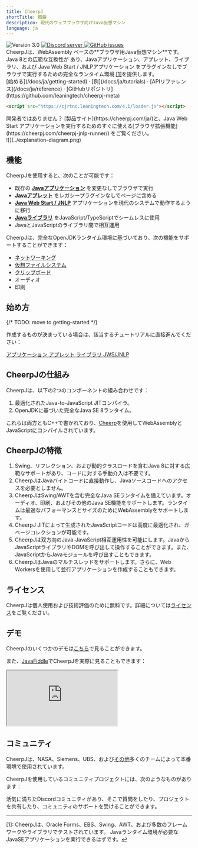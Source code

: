 ```yaml
---
title: CheerpJ
shortTitle: 概要
description: 現代のウェブブラウザ向けJava仮想マシン
language: ja
---
```



<div class="not-prose flex gap-2 mb-2">
	<img
		src="https://img.shields.io/badge/version-3.0-orange"
		alt="Version 3.0"
	/>
	<a href="https://discord.leaningtech.com/">
		<img
			src="https://img.shields.io/discord/988743885121548329?color=%237289DA&logo=discord&logoColor=ffffff"
			alt="Discord server"
		/>
	</a>
	<a href="https://github.com/leaningtech/cheerpj-meta/issues">
		<img
			src="https://img.shields.io/github/issues/leaningtech/cheerpj-meta.svg?logo=github"
			alt="GitHub issues"
		/>
	</a>
</div>

<div class="text-lg">
	CheerpJは、WebAssembly ベースの**ブラウザ用Java仮想マシン**です。Java
	8との広範な互換性が あり、Javaアプリケーション、アプレット、ライブラリ、および
	Java Web Start / JNLPアプリケーション
	をプラグインなしでブラウザで実行するための完全なランタイム環境
	<a href="#footnote" id="ref">[1]</a>を提供します。
</div>

<div class="m-4 flex justify-center">
	[始める](/docs/ja/getting-started) · [例](/docs/ja/tutorials) ·
	[APIリファレンス](/docs/ja/reference) ·
	[GitHubリポジトリ](https://github.com/leaningtech/cheerpj-meta)
</div>

```html
<script src="https://cjrtnc.leaningtech.com/4.1/loader.js"></script>
```

<div class="text-stone-400">
	開発者ではありません？ [製品サイト](https://cheerpj.com/ja/)と、Java Web Start
	アプリケーションを実行するためのすぐに使える[ブラウザ拡張機能](https://cheerpj.com/cheerpj-jnlp-runner/)
	をご覧ください。
</div>

<div class="mx-24">![](../explanation-diagram.png)</div>

## 機能

CheerpJを使用すると、次のことが可能です：

- 既存の **[Javaアプリケーション]** を変更なしでブラウザで実行
- **[Javaアプレット]** をレガシープラグインなしでページに含める
- **[Java Web Start / JNLP]** アプリケーションを現代のシステムで動作するように移行
- **[Javaライブラリ]** をJavaScript/TypeScriptでシームレスに使用
- JavaとJavaScriptのライブラリ間で相互運用

CheerpJは、完全なOpenJDKランタイム環境に基づいており、次の機能をサポートすることができます：

- [ネットワーキング]
- [仮想ファイルシステム]
- [クリップボード]
- オーディオ
- 印刷

<LinkButton label="始める" type="primary" href="/docs/ja/getting-started" />

## 始め方

{/* TODO: move to getting-started */}

作成するものが決まっている場合は、該当するチュートリアルに直接進んでください：

<div class="not-prose grid grid-cols-2 font-medium gap-2 text-stone-100">
	<a
		href="/docs/ja/getting-started/Java-app"
		class="px-8 py-6 bg-stone-800 hover:bg-stone-700 text-lg"
	>
		アプリケーション
	</a>
	<a
		href="/docs/ja/getting-started/Java-applet"
		class="px-8 py-6 bg-stone-800 hover:bg-stone-700 text-lg"
	>
		アプレット
	</a>
	<a
		href="/docs/ja/getting-started/Java-library"
		class="px-8 py-6 bg-stone-800 hover:bg-stone-700 text-lg"
	>
		ライブラリ
	</a>
	<a
		href="/docs/ja/getting-started/JNLP"
		class="px-8 py-6 bg-stone-800 hover:bg-stone-700 text-lg"
	>
		JWS/JNLP
	</a>
</div>

## CheerpJの仕組み

CheerpJは、以下の2つのコンポーネントの組み合わせです：

1. 最適化されたJava-to-JavaScript JITコンパイラ。
2. OpenJDKに基づいた完全なJava SE 8ランタイム。

これらは両方ともC++で書かれており、[Cheerp](https://cheerp.io/)を使用してWebAssemblyとJavaScriptにコンパイルされています。

## CheerpJの特徴

1. Swing、リフレクション、および動的クラスロードを含むJava 8に対する広範なサポートがあり、コードに対する手動介入は不要です。
2. CheerpJはJavaバイトコードに直接動作し、Javaソースコードへのアクセスを必要としません。
3. CheerpJはSwing/AWTを含む完全なJava SEランタイムを備えています。オーディオ、印刷、およびその他のJava SE機能をサポートします。ランタイムは最適なパフォーマンスとサイズのためにWebAssemblyをサポートします。
4. CheerpJ JITによって生成されたJavaScriptコードは高度に最適化され、ガベージコレクションが可能です。
5. CheerpJは双方向のJava-JavaScript相互運用性を可能にします。JavaからJavaScriptライブラリやDOMを呼び出して操作することができます。また、JavaScriptからJavaモジュールを呼び出すこともできます。
6. CheerpJはJavaのマルチスレッドをサポートします。さらに、Web Workersを使用して並行アプリケーションを作成することもできます。

## ライセンス

CheerpJは個人使用および技術評価のために無料です。詳細については[ライセンス](/docs/ja/licensing)をご覧ください。

## デモ

CheerpJのいくつかのデモは[こちら](https://leaningtech.com/demo/)で見ることができます。

また、[JavaFiddle](https://javafiddle.leaningtech.com/)でCheerpJを実際に見ることもできます：

<iframe
	src="https://javafiddle.leaningtech.com/N4IgLglmA2CmIC4QAlbWgewAQHcMCdoATXKACywGUcIA7AcxABoQBXAByIEMxYjEQAJgAMggMwBaAIzCJwgKwAVKQBYEqhPOEA6MVMEAtZiABmEOAGdEAbVDseZAQFkudbQCsuANy7GAxhi0vEECEAC27ARgWJ4+2lw4YNoAYoFgANwAOrThkfjRsVwAHtoWNAzaAFLJ+FxhsFk5EVEx3sWl5fRVADJcAEZojbkthSVldF2VAApctIPZw-mtPmOd2tQTAKqQ0FAQsBZDzUujHRPafQREsPjaAKIRYACeAEJXN43ZftBcFhZYLjoWFycHqQX+ACVWLRaP04FhgNksMisOxWH1dn4sBYwDwIFivBgICQwq5aAAKShgfATawAXSwXHw9AsAEoEUiUVyNgxtuY9gdtHRCQBrWC9Xj4clzHAAsnk1msxpcgC+2U5yLRGPxWEJxKw+GhCo5tC5XOmszQqKwAF4sDKsBa5tAFcqzZrSrAwG98NcpQ6Huxnj6-eSZEwsOHI8IIzJFZ9Te7Hb0BtAsGm7Q7Kim0OTMig0JgIwBhMiwG7sSoAQnzSo1ZugnrAqSC0tgspbYDzIEoNwgJnzEc72im3QAggBJAByEZUgnj9a57HiRCI5Ogddoi5R1Vq9SwJlt9vbjpqdVg3Z59CwsCKdXYcFrbvdJhXa-Ym6TB+09j8Itd27Iq+Fhet0GB+HigQQmgeJeLAigYNKrDoJ+SbAV6ABqEAWBAGIXtSrCwKhyJqrQpEgCqdIqkAA/embed?theme=dark"
	class="border border-stone-700 rounded-md w-full h-[40rem]"
></iframe>

## コミュニティ

CheerpJは、NASA、Siemens、UBS、および[その他](https://leaningtech.com/case-studies/)多くのチームによって本番環境で使用されています。

CheerpJを使用しているコミュニティプロジェクトには、次のようなものがあります：

<ShowcaseList tag="CheerpJ" limit={2} />

<div class="flex justify-end pt-4">
	<LinkButton
		type="secondary"
		href="/docs/ja/community"
		label="さらに多くのコミュニティプロジェクトを見る"
		iconRight="mi:arrow-right"
	/>
</div>

活気に満ちたDiscordコミュニティがあり、そこで質問をしたり、プロジェクトを共有したり、コミュニティのサポートを受けることができます。

<LinkButton
	type="discord"
	href={DISCORD_URL}
	iconLeft="fa-brands:discord"
	label="Discordサーバーに参加する"
/>

<LinkButton
	type="secondary"
	href="https://twitter.com/leaningtech"
	iconLeft="fa-brands:twitter"
	label="Twitterでフォローする"
/>

---

<div id="footnote">
	[1]: CheerpJは、Oracle Forms、EBS、Swing、AWT、および多数のフレームワークやライブラリでテストされています。
	Javaランタイム環境が必要なJavaSEアプリケーションを実行できるはずです。<a href="#ref">↩</a>
</div>

[Javaアプリケーション]: /docs/ja/getting-started/Java-app
[Javaアプレット]: /docs/ja/getting-started/Java-applet
[Java Web Start / JNLP]: /docs/ja/getting-started/JNLP
[Javaライブラリ]: /docs/ja/getting-started/Java-library
[ネットワーキング]: /docs/ja/guides/Networking
[仮想ファイルシステム]: /docs/ja/guides/File-System-support
[クリップボード]: /docs/ja/reference/cheerpjInit#clipboardmode
